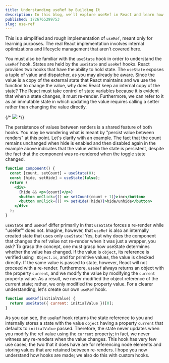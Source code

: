 ```yaml
---
title: Understanding useRef by Building It
description: In this blog, we'll explore useRef in React and learn how to implement a similar custom hook.
published: 1726765299753
slug: use-ref
---
```


<Note>This is a simplified and rough implementation of `useRef`, meant only for learning purposes. The real React implementation involves internal optimizations and lifecycle management that aren’t covered here.</Note>


You must also be familiar with the `useState` hook in order to understand the `useRef` hook. States are held by the `useState` and `useRef` hooks. React provides two hooks that have the ability to hold state. The `useState` exposes a tuple of value and dispatcher, as you may already be aware. Since the value is a copy of the external state that React maintains and we use the function to change the value, why does React keep an internal copy of the state? The React must take control of state variables because it is evident that when a state changes, it must re-render. Furthermore, we can refer to it as an immutable state in which updating the value requires calling a setter rather than changing the value directly.

{/* <img src="/images/venn-state.png" /> */}

The persistence of values between renders is a shared feature of both hooks. You may be wondering what is meant by "persist value between renders" at this point. Let's clarify with an example.
The fact that the count remains unchanged when hide is enabled and then disabled again in the example above indicates that the value within the state is persistent, despite the fact that the component was re-rendered when the toggle state changed.

```jsx showLineNumbers
function Component() {
  const [count, setCount] = useState(0);
  const [hide, setHide] = useState(false);
  return (
    <div>
      {hide && <p>{count}</p>}
      <button onClick={() => setCount(count + 1)}>inc</button>
      <button onClick={() => setHide(!hide)}>hide/unhide</button>
    </div>
  );
}
```

`useState` and `useRef` differ primarily in that `useState` forces a re-render while "useRef" does not. Imagine, however, that `useRef` is also an internally created state that uses only `useState`! Yes, but why does the component that changes the ref value not re-render when it was just a wrapper, you ask? To grasp the concept, one must grasp how useState determines whether the value has changed. If the value is `object`, its reference is verified using ` Object.is`, and for primitive values, the value is checked directly. If the same value is passed to state, however, React will not proceed with a re-render. Furthermore, `useRef` always returns an object with the property `current`, and we modify the value by modifying the `current` property value. As a result, we never modified the object reference of the current state; rather, we only modified the property value. For a clearer understanding, let's create our own `useRef` hook.

```jsx showLineNumbers {2}
function useRef(initialValue) {
  return useState({ current: initialValue })[0];
}
```

As you can see, the `useRef` hook returns the state reference to you and internally stores a state with the value `object` having a property `current` that defaults to `initialValue` passed. Therefore, the state never updates when you modify the ref value using the `current` property; in fact, we never witness any re-renders when the value changes. This hook has very few use cases; the two that it does have are for referencing node elements and storing values that are retained between re-renders. I hope you now understand how hooks are made; we also do this with custom hooks.
